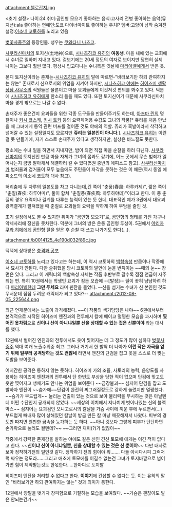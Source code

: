 attachment:첼로간지.jpg



<초기 설정>
나이:24
취미:곰인형 모으기
좋아하는 음식:고사리 전병
좋아하는 음악(뮤지션):ala
좋아하는 연예인:도쿄 다이너마이트
좋아하는 우치P 멤버:고양이 남작
숨겨진 설정:[[이소네 코토하]]를 노리고 있음

[[벚꽃사중주]]의 등장인물. 성우는 [[쿠와타니 나츠코]].

[[사쿠라신마치]]의 토지신(土地神)으로, [[시나츠히코 유히]]의 '''여동생'''. 마을 내에 있는 교회에서 수녀로 일하며 지내고 있다. 겉보기에는 20세 정도의 여자로 보이지만 당연히 실제 나이는 그보다 훨씬 많다. 평상시 입고다니는 수녀복은 옛날에 [[마리아벨]]에게서 받은 옷.

본디 토지신이라는 존재는-[[시나츠히코 유히]]의 말에 따르면-"바라보기만 하되 관여하지는 않는" 존재로서 신으로서의 위엄을 지켜야 하지만, [[시나츠히코 야에]]는 [[히이즈미 생활상담 사무소]]의 직원들은 물론이고 마을 요괴들에게 이것저것 편의를 봐주고 있다. 덕분에 [[시나츠히코 유히]]에게 한소리 들을 때도 있다. 또한 토지신이기 때문에 사쿠라신마치 마을 경계 밖으로는 나갈 수 없다. 

손재주가 좋은건지 요괴들을 위한 각종 도구들을 만들어주기도 하는데, [[아즈마 린]]의 명찰이나 [[키시 쿄스케]], [[키시 토카]] 등의 요력제어용 수갑도 그녀의 작품[* 쥬리를 처음 만났을 때 그녀에게 통역 관련 버프를 걸어준 것도 야에의 역할. 쥬리가 흑발이라서 착각하고 넘어갈 수 있는 설정일지도 모르지만 '''쥬리는 일본인이 아니다'''.]. [[시나츠히코 유히]]는 이런걸 못 만들기에, 자기 스스로 손재주가 있다고 생각하지만, 실상은 바느질도 못한다.

평소에는 수녀 일을 하면서 지내지만, 밤이 되면 직접 마을 순찰을 하러 다닌다. [[사쿠라신마치]]의 토지신인 만큼 마을 자체가 그녀의 몸과도 같기에, 어느 곳에서 무슨 범죄가 일어나는지 금방 알아채서 해결하러 갈 수 있다(5권 중반의 에피소드 참고). [[사쿠라신마치]]가 범죄율과 검거율이 모두 높음에도 주민들이 자각을 못하는 것은 이 때문(역시 동일 에피소드의 [[이소네 코토하]] 대사 참고).

허리춤에 두 자루의 일본도를 차고 다니는데,긴 쪽이 "춘풍(春風: 하루카제)", 짧은 쪽이 "춘질(春疾: 하루야미)", 둘이 합쳐 "춘질풍(春疾風: 하루하야테)"이라고 한다. 이 중 춘질의 경우 요력이나 결계를 다루는 능력이 있는 듯 한데, 대표적인 예가 3권에서 대요괴 광역결계가 펼쳐졌을 때 춘질로 요괴들의 요력을 약하게 하여 부담을 줄인 것.

초기 설정에서도 볼 수 있지만 취미가 "곰인형 모으기"로, 곰인형의 형태를 가진 가구나 악세사리에 정신을 못차린다. 덕분에 그녀의 방은 온통 곰인형 투성이. 5권에서 [[야리자쿠라 히메]]에게 곰인형 탈을 얻은 후 순찰 때 쓰고 나가기도 한다(…).

attachment:/b0014125_4e190d032f89c.jpg

덕택에 상대방은 [[충격과 공포]]

[[이소네 코토하]]를 노리고 있다고는 하는데, 이 역시 코토하의 [[백합]]속성 만큼이나 작중에서 묘사가 안된다. 다만 술취했을 당시 코토하의 발언에 눈을 번뜩이는 ~~매의 눈~~ 장면은 있다. 그리고 이 캐릭터의 백합속성 자체는 작품 후반부로 갈수록 점점 언급이 자주되는 편. 특히 10권에서는 학생인 요괴가 잠든 모습에 --[발정]-- 필이 꽂혀 냠냠하려 하다 [[마리아벨]]한테 '''그만 두세요''' 라며 핀잔을 들었다. --신을 섬기는 수녀가 신 본인인 것도 무서운데 점점 두려운 캐릭터가 되고 있다?--
attachment:/2012-08-05_225644.png

최근 연재분에서는 노출이 과격해졌다. ~~이 작품의 색기담당은 나야~~
6권에서부터 본격적으로 시작된 히이즈미 엔진과의 전투에서 칼에 베이고 멀쩡한 모습을 과시하며 '''찢어진 옷차림'''으로 '''신이냐 신이 아니냐일뿐 신을 상대할 수 있는 것은 신뿐이야''' 라는 대사를 했다. 

12권에서 벌어진 엔진과의 전투에서도 옷이 찢어지는 데 그 정도가 많이 심하다 [[벚꽃사중주]] 역대 여캐 노출수위중 최고. 그러나 거기서 한 발짝 더 나아가 '''이런 작은 자극을 얻기 위해 일부러 공격당하는 것도 괜찮네''' 라면서 엔진의 단검을 잡고 옷을 스스로 더 찢는 도발을 보여준다. 


어지간한 공격은 통하지 않는 듯하다. 히이즈미 가의 조율, 사토리의 능력, 음양도를 사용하는 히이즈미 엔진과의 전투에서 단 한번도 부상을 당한 적이 없으며 단검에 맞고도 옷만 찢어지고 생채기도 안나는 위엄을 보여준다 ~~금강불괴~~ 심지어 단검을 잡고 도발하자 엔진이 ~~슴가에~~단검이 완전히 찌그러질정도로 강하게 눌렀지만 멀쩡했다. ~~슴가가 부드럽게~~ 눌리는 연출이 있는 것으로 보아 물리력을 무시하는 것은 아닐텐데 어떤 수단인지 공개되지 않았다. ~~세상의 이치에서 지나치게 벗어나있는 신의 블랙박스~~
심지어는 요괴검인 오니고로시의 칼날을 가슴 사이에 끼운 후에 누르면서(...) 부드럽게 빼내자 많이 상해있던 칼날이 방금 만든 칼 마냥 깨끗해져서 나왔다. 피부의 경도만 따지면 웬만한 금속을 능가하는 듯 하다.
~~아니 것보다 그렇게 피부가 단단하면 손가락으로 눌러도 될텐데?~~ ~~그러면 재미(?)가 없잖아~~

작중에서 강력한 존재감을 발하는 야에도 같은 신인 견신 토모에 에게는 이긴 적이 없다고 한다. ~~'''신이냐 신이 아니냐일뿐, 신을 상대할 수 있는 것은 신 뿐이야'''~~ 다만 대사로 보아 정착하기전의 일인것 같다. 정착하기 전의 힘이야 뭐....... 다들 아시다시피 그럭저럭 싸우는 정도라......그리고 애초에 토모에를 이길수 없는건 그녀가 토지바깥으로 넘어가면 힘이 제약받는것도 한몫한다.....한마디로 토지빨

히이즈미 엔진을 처리할 수 없다고 한다. '''이야기'''에 간섭할 수 없다는 듯. 이는 유히의 말인 "바라보기만 하되 관여하지는 않는" 것과 의미가 통한다.

12권에서 양말을 벗기자 창피함으로 기절하는 모습을 보여줬다. ~~가슴은 괜찮아도 발은 안되는건가~~

